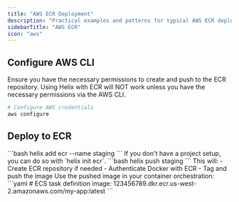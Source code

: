 ```yaml
---
title: "AWS ECR Deployment"
description: "Practical examples and patterns for typical AWS ECR deployment workflows"
sidebarTitle: "AWS ECR"
icon: "aws"
---
```


## Configure AWS CLI

<Warning>
  Ensure you have the necessary permissions to create and push to the ECR
  repository. Using Helix with ECR will NOT work unless you have the necessary
  permissions via the AWS CLI.
</Warning>

```bash
# Configure AWS credentials
aws configure
```

## Deploy to ECR

<Steps>
  <Step title="Add ECR instance">
    ```bash
    helix add ecr --name staging
    ```
  <Note>
        If you don't have a project setup, you can do so with `helix init ecr`.
 </Note>
  </Step>

<Step title="Push to ECR">
  ```bash helix push staging ``` This will: - Create ECR repository if needed -
  Authenticate Docker with ECR - Tag and push the image
</Step>

  <Step title="Deploy to ECS/EKS">
    Use the pushed image in your container orchestration:
    ```yaml
    # ECS task definition
    image: 123456789.dkr.ecr.us-west-2.amazonaws.com/my-app:latest
    ```
  </Step>
</Steps>
